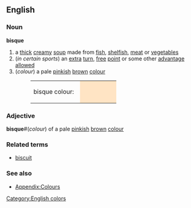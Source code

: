 {{wikipedia}}
==English==

===Noun===
'''bisque'''
# a [[thick]] [[creamy]] [[soup]] made from [[fish]], [[shelfish]], [[meat]] or [[vegetable]]s
#(''in certain sports'') an [[extra]] [[turn]], [[free]] [[point]] or some other [[advantage]] [[allowed]]
#(''colour'') a pale [[pink]]ish [[brown]] [[colour]]
#:<table><tr><td>bisque colour: &nbsp;</td><td bgcolor="#FFE4C4" width="80">&nbsp; </td></tr></table>

===Adjective===
'''bisque'''#(''colour'') of a pale [[pink]]ish [[brown]] [[colour]]

===Related terms===
*[[biscuit]]

===See also===
*[[Wiktionary_Appendix:Colours|Appendix:Colours]]

[[Category:English colors]]